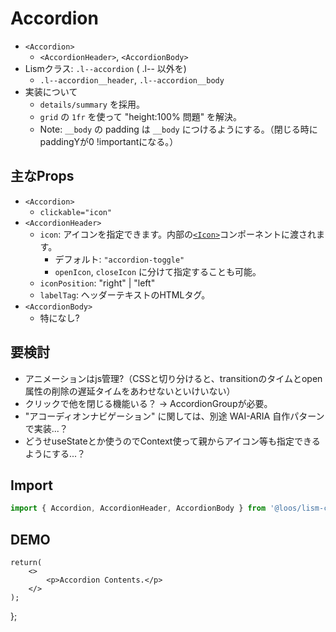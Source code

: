 
# Accordion

- `<Accordion>`
	- `<AccordionHeader>`, `<AccordionBody>`
- Lismクラス: `.l--accordion` ( .l-- 以外を)
	- `.l--accordion__header`, `.l--accordion__body`
- 実装について
	- `details/summary` を採用。
	- `grid` の `1fr` を使って "height:100% 問題" を解決。
	- Note: `__body` の padding は `__body` につけるようにする。（閉じる時にpaddingYが0 !importantになる。）


## 主なProps
- `<Accordion>`
	- `clickable="icon"`
- `<AccordionHeader>`
	- `icon`: アイコンを指定できます。内部の[`<Icon>`](/docs/components/Icon)コンポーネントに渡されます。
		- デフォルト: `"accordion-toggle"`
		- `openIcon`, `closeIcon` に分けて指定することも可能。
	- `iconPosition`: "right" | "left"
	- `labelTag`: ヘッダーテキストのHTMLタグ。
- `<AccordionBody>`
	- 特になし?

## 要検討
- アニメーションはjs管理?（CSSと切り分けると、transitionのタイムとopen属性の削除の遅延タイムをあわせないといけいない）
- クリックで他を閉じる機能いる？ → AccordionGroupが必要。
- "アコーディオンナビゲーション" に関しては、別途 WAI-ARIA 自作パターンで実装...？
- どうせuseStateとか使うのでContext使って親からアイコン等も指定できるようにする...？


## Import

```js
import { Accordion, AccordionHeader, AccordionBody } from '@loos/lism-core';
```

## DEMO

	return(
		<>
			<p>Accordion Contents.</p>
		</>
	);
};

<Script src='/js/acc.js' type="module"/>
<Demo>
	<Demo.Title>Accordionの例</Demo.Title>
	<Demo.Preview resize p={20}>
		<Accordion>
			<AccordionHeader>アコーディオンのタイトル</AccordionHeader>
			<AccordionBody>
				<AccDemoContent />
				<DammyText length="l" />
			</AccordionBody>
		</Accordion>
	</Demo.Preview>
	<Demo.Code>
```jsx
<Accordion>
	<AccordionHeader>アコーディオンのタイトル</AccordionHeader>
	<AccordionBody>
		...
	</AccordionBody>
</Accordion>
```
	</Demo.Code>
</Demo>

<Demo>
	<Demo.Title>Accordionの例  (variant=fill とかにする？)</Demo.Title>
	<Demo.Preview resize p={20}>
		<Accordion>
			<AccordionHeader c="white" bgc="main" radius="0">アコーディオンのタイトル</AccordionHeader>
			<AccordionBody bd bdc="main" bdt="none">
				<AccDemoContent />
			</AccordionBody>
		</Accordion>
	</Demo.Preview>
	<Demo.Code>
```jsx
<Accordion>
	<AccordionHeader c="white" bgc="main" radius="0">アコーディオンのタイトル</AccordionHeader>
	<AccordionBody bd bdc="main" bdt="none">
		...
	</AccordionBody>
</Accordion>
```
	</Demo.Code>
</Demo>


### アイコンの違い

<Demo>
	<Demo.Title>デフォルトで用意しているアイコン</Demo.Title>
	<Demo.Preview resize p={20}>
		<Stack gap={10}>
			<Accordion>
				<AccordionHeader>アコーディオンのタイトル</AccordionHeader>
				<AccordionBody>
					<AccDemoContent />
				</AccordionBody>
			</Accordion>
			<Accordion>
				<AccordionHeader icon="accordion-toggle">アコーディオンのタイトル</AccordionHeader>
				<AccordionBody>
					<AccDemoContent />
				</AccordionBody>
			</Accordion>
		</Stack>
	</Demo.Preview>
	<Demo.Code>
```jsx
<Accordion>
	<AccordionHeader>アコーディオンのタイトル</AccordionHeader>
	<AccordionBody>...</AccordionBody>
</Accordion>
<Accordion>
	<AccordionHeader icon="accordion-toggle">アコーディオンのタイトル</AccordionHeader>
	<AccordionBody>...</AccordionBody>
</Accordion>
```
	</Demo.Code>
</Demo>

<Demo>
	<Demo.Title>アイコンを左側に表示</Demo.Title>
	<Demo.Preview resize p={20}>
		<Accordion>
			<AccordionHeader iconPosition="left">アコーディオンのタイトル</AccordionHeader>
			<AccordionBody>
				<AccDemoContent />
			</AccordionBody>
		</Accordion>
</Demo.Preview>
	<Demo.Code>
```jsx
<Accordion>
	<AccordionHeader iconPosition="left">アコーディオンのタイトル</AccordionHeader>
	<AccordionBody>...</AccordionBody>
</Accordion>
```
	</Demo.Code>
</Demo>


<Demo>
	<Demo.Title>openIcon, closeIconを分ける</Demo.Title>
	<Demo.Preview resize p={20}>
		<Stack gap={10}>
			<Accordion>
				<AccordionHeader openIcon={<Plus weight="bold" />} closeIcon={<Minus weight="bold" />}>
					{`プラス/マイナス`}
				</AccordionHeader>
				<AccordionBody>
					<AccDemoContent />
				</AccordionBody>
			</Accordion>
			<Accordion>
				<AccordionHeader openIcon={<CaretDown weight="bold" />} closeIcon={<X weight="bold" />}>
					{`キャレット/クローズ`}
				</AccordionHeader>
				<AccordionBody>
					<AccDemoContent />
				</AccordionBody>
			</Accordion>
		</Stack>
	</Demo.Preview>
	<Demo.Code>
```jsx
import { CaretDown, Minus, Plus, X } from "@phosphor-icons/react";

<Accordion>
	<AccordionHeader
		openIcon={<Plus weight="bold" />}
		closeIcon={<Minus weight="bold" />}
	>
		プラス/マイナス
	</AccordionHeader>
	<AccordionBody>...</AccordionBody>
</Accordion>
<Accordion>
	<AccordionHeader
		openIcon={<CaretDown weight="bold" />}
		closeIcon={<X weight="bold" />}
	>
		キャレット/クローズ
	</AccordionHeader>
	<AccordionBody>...</AccordionBody>
</Accordion>

```
	</Demo.Code>
</Demo>


## ヘッダーのHTMLタグをhタグにする

<Demo>
	<Demo.Title>Accordionの例</Demo.Title>
	<Demo.Preview resize p={20}>
		<Accordion>
			<AccordionHeader labelTag="h3">アコーディオンのタイトル</AccordionHeader>
			<AccordionBody>
				<AccDemoContent />
			</AccordionBody>
		</Accordion>
	</Demo.Preview>
	<Demo.Code>
```jsx
<Accordion>
	<AccordionHeader labelTag="h3">アコーディオンのタイトル</AccordionHeader>
	<AccordionBody>...</AccordionBody>
</Accordion>
```
	</Demo.Code>
</Demo>


## ヘッダーに要素を追加する
`<AccordionHeader>`には`before`, `after`を挿入することができ、`.l--accordion__label` の前後に要素を追加できます。

<Demo>
	<Demo.Title>アイコンを挿入してみる</Demo.Title>
	<Demo.Preview resize p={20}>
		<Accordion>
			<AccordionHeader
				before={(<Center><Selection size='1.5em' /></Center>)}
				after={(<Center><Selection size='1.5em' /></Center>)}
			>
				Accordion header label...
			</AccordionHeader>
			<AccordionBody>
				<DammyText />
			</AccordionBody>
		</Accordion>
	</Demo.Preview>
	<Demo.Code>
```jsx
<Accordion>
	<AccordionHeader
		before={(<Center><Selection size='1.5em' /></Center>)}
		after={(<Center><Selection size='1.5em' /></Center>)}
	>
		Accordion header label...
	</AccordionHeader>
	<AccordionBody>
		<DammyText />
	</AccordionBody>
</Accordion>
```
	</Demo.Code>
</Demo>




## アコーディオントリガーをアイコンのみにする

`clickable="icon"`を指定すると、アコーディオンを展開するためのクリック範囲がアイコン部分のみになります。  
この時、アイコン部分は少し強調されて表示されます。

タイトル部分にもリンクを設置したいケースで活用してください。

<Demo>
	<Demo.Title>Accordionの例</Demo.Title>
	<Demo.Preview resize p={20}>
		<Accordion clickable="icon">
			<AccordionHeader>
				<a href="#acc">アコーディオンのタイトル</a>
			</AccordionHeader>
			<AccordionBody>
				<AccDemoContent />
			</AccordionBody>
		</Accordion>
	</Demo.Preview>
	<Demo.Code>
```jsx
<Accordion clickable="icon">
	<AccordionHeader>
		<a href="#acc">アコーディオンのタイトル</a>
	</AccordionHeader>
	<AccordionBody>...</AccordionBody>
</Accordion>
```
	</Demo.Code>
</Demo>
